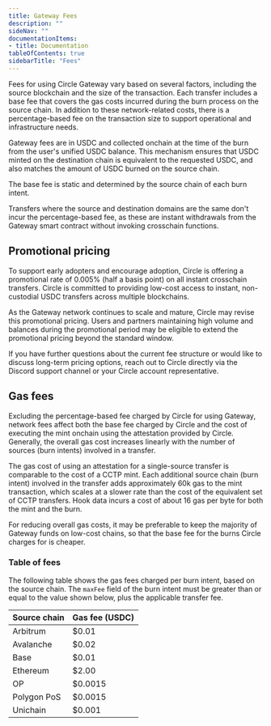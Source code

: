 ```yaml
---
title: Gateway Fees
description: ""
sideNav: ""
documentationItems: 
- title: Documentation
tableOfContents: true
sidebarTitle: "Fees"
---
```


Fees for using Circle Gateway vary based on several factors, including the
source blockchain and the size of the transaction. Each transfer includes a base
fee that covers the gas costs incurred during the burn process on the source
chain. In addition to these network-related costs, there is a percentage-based
fee on the transaction size to support operational and infrastructure needs.

Gateway fees are in USDC and collected onchain at the time of the burn from the
user's unified USDC balance. This mechanism ensures that USDC minted on the
destination chain is equivalent to the requested USDC, and also matches the
amount of USDC burned on the source chain.

The base fee is static and determined by the source chain of each burn intent.

Transfers where the source and destination domains are the same don't incur the
percentage-based fee, as these are instant withdrawals from the Gateway smart
contract without invoking crosschain functions.

## Promotional pricing

To support early adopters and encourage adoption, Circle is offering a
promotional rate of 0.005% (half a basis point) on all instant crosschain
transfers. Circle is committed to providing low-cost access to instant,
non-custodial USDC transfers across multiple blockchains.

As the Gateway network continues to scale and mature, Circle may revise this
promotional pricing. Users and partners maintaining high volume and balances
during the promotional period may be eligible to extend the promotional pricing
beyond the standard window.

If you have further questions about the current fee structure or would like to
discuss long-term pricing options, reach out to Circle directly via the Discord
support channel or your Circle account representative.

## Gas fees

Excluding the percentage-based fee charged by Circle for using Gateway, network
fees affect both the base fee charged by Circle and the cost of executing the
mint onchain using the attestation provided by Circle. Generally, the overall
gas cost increases linearly with the number of sources (burn intents) involved
in a transfer.

The gas cost of using an attestation for a single-source transfer is comparable
to the cost of a CCTP mint. Each additional source chain (burn intent) involved
in the transfer adds approximately 60k gas to the mint transaction, which scales
at a slower rate than the cost of the equivalent set of CCTP transfers. Hook
data incurs a cost of about 16 gas per byte for both the mint and the burn.

For reducing overall gas costs, it may be preferable to keep the majority of
Gateway funds on low-cost chains, so that the base fee for the burns Circle
charges for is cheaper.

### Table of fees

The following table shows the gas fees charged per burn intent, based on the
source chain. The `maxFee` field of the burn intent must be greater than or
equal to the value shown below, plus the applicable transfer fee.

| Source chain | Gas fee (USDC) |
| ------------ | -------------- |
| Arbitrum     | $0.01          |
| Avalanche    | $0.02          |
| Base         | $0.01          |
| Ethereum     | $2.00          |
| OP           | $0.0015        |
| Polygon PoS  | $0.0015        |
| Unichain     | $0.001         |
